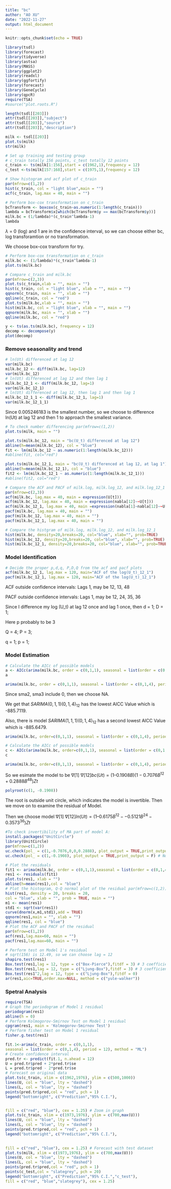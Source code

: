 ```yaml
---
title: "bc"
author: "AO XU"
date: "2022-11-27"
output: html_document
---
```


```r
knitr::opts_chunk$set(echo = TRUE)
```

```r
library(tsdl) 
library(forecast) 
library(tidyverse) 
library(astsa)
library(MASS) 
library(ggplot2) 
library(readxl)
library(ggfortify) 
library(forecast) 
library(GeneCycle) 
library(qpcR) 
require(TSA) 
#source("plot.roots.R")
```
```r
length(tsdl[[203]])
attr(tsdl[[203]],"subject")
attr(tsdl[[203]],"source")
attr(tsdl[[203]],"description")
```

```r
milk <- tsdl[[203]]
plot.ts(milk)
str(milk)
```
```r
# Set up training and testing group
# c_train totally 156 points, c_test totally 12 points
c_train <- ts(milk[1:156],start = c(1962,1),frequency = 12)
c_test <-ts(milk[157:168],start = c(1975,1),frequency = 12)

# Show histogram and acf plot of c_train
par(mfrow=c(1,2))
hist(c_train, col = "light blue",main = "")
acf(c_train, lag.max = 40, main = "")
```
```r
# Perform box-cox transformation on c_train
bcTransform <- boxcox(c_train~as.numeric(1:length(c_train))) 
lambda = bcTransform$x[which(bcTransform$y == max(bcTransform$y))] 
milk.bc = (1/lambda)*(c_train^lambda-1)
lambda
```
$\lambda$ = 0 (log) and 1 are in the confidence interval, so we can choose either bc, log transforamtion or no transformation.

We choose box-cox transform for try.

```r
# Perform box-cox transformation on c_train
milk.bc <- (1/lambda)*(c_train^lambda-1)
plot.ts(milk.bc)
```
```r
# Compare c_train and milk.bc
par(mfrow=c(2,3))
plot.ts(c_train,xlab = "", main = "")
hist(c_train, col = "light blue", xlab = "", main = "")
qqnorm(c_train, main = "", xlab = "")
qqline(c_train, col = "red")
plot.ts(milk.bc,xlab = "", main = "")
hist(milk.bc, col = "light blue", xlab = "", main = "") 
qqnorm(milk.bc, main = "", xlab = "")
qqline(milk.bc, col = "red")
```
```r
y <- ts(as.ts(milk.bc), frequency = 12)
decomp <- decompose(y)
plot(decomp)
```

### Remove seasonality and trend
```r
# ln(Ut) differenced at lag 12
var(milk.bc)
milk.bc_12 <- diff(milk.bc, lag=12)
var(milk.bc_12)
# ln(Ut) differenced at lag 12 and then lag 1
milk.bc_12_1 <- diff(milk.bc_12, lag=1)
var(milk.bc_12_1)
# ln(Ut) differenced at lag 12, then lag 1 and then lag 1
milk.bc_12_1_1 <- diff(milk.bc_12_1, lag=1)
var(milk.bc_12_1_1)
```
Since 0.005246183 is the smallest number, so we choose to difference ln(Ut) at lag 12 and then 1 to approach the smallest variance.

```r
# To check number differencing par(mfrow=c(1,2))
plot.ts(milk, main = "")

plot.ts(milk.bc_12, main = "bc(U_t) differenced at lag 12")
abline(h=mean(milk.bc_12), col = "blue")
fit <- lm(milk.bc_12 ~ as.numeric(1:length(milk.bc_12))) 
#abline(fit, col="red")

plot.ts(milk.bc_12_1, main = "bc(U_t) differenced at lag 12, at lag 1")
abline(h=mean(milk.bc_12_1), col = "blue")
fit2 <- lm(milk.bc_12_1 ~ as.numeric(1:length(milk.bc_12_1))) 
#abline(fit2, col="red")
```
```r
# Compare the ACF and PACF of milk.log, milk.log_12, and milk.log_12_1
par(mfrow=c(2,3))
acf(milk.bc, lag.max = 40, main = expression(U[t]))
acf(milk.bc_12, lag.max = 40, main = expression(nabla[12]~~U[t])) 
acf(milk.bc_12_1, lag.max = 40, main =expression(nabla[1]~nabla[12]~~U[t]))
pacf(milk.bc, lag.max = 40, main = "")
pacf(milk.bc_12, lag.max = 40, main = "")
pacf(milk.bc_12_1, lag.max = 40, main = "")
```
```r
# Compare the histgram of milk.log, milk.log_12, and milk.log_12_1
hist(milk.bc, density=20,breaks=20, col="blue", xlab="", prob=TRUE)
hist(milk.bc_12, density=20,breaks=20, col="blue", xlab="", prob=TRUE)
hist(milk.bc_12_1, density=20,breaks=20, col="blue", xlab="", prob=TRUE)
```
### Model Identification
```r
# Decide the proper p,d,q, P,D,Q from the acf and pacf plots
acf(milk.bc_12_1, lag.max = 120, main="ACF of the log(U_t)_12_1") 
pacf(milk.bc_12_1, lag.max = 120, main="ACF of the log(U_t)_12_1")
```
ACF outside confidence intervals: Lags 1, may be 12, 13, 48

PACF outside confidence intervals: Lags 1, may be 12, 24, 35, 36

Since I difference my log (U_t) at lag 12 once and lag 1 once, then d = 1; D = 1; 

Here p probably to be 3

Q = 4; P = 3; 

q = 1; p = 1; 

### Model Estimation


```r
# Calculate the AICc of possible models
a <- AICc(arima(milk.bc, order = c(0,1,1), seasonal = list(order = c(0,1,4), period = 12),method = "ML"))
a
```


```r
arima(milk.bc, order = c(0,1,1), seasonal = list(order = c(0,1,4), period = 12),method = "ML")
```
Since sma2, sma3 include 0, then we choose NA.

We get that $SARIMA(0,1,1)(0,1,4)_12$ has the lowest AICC Value which is -885.7119.

Also, there is model $SARIMA(1,1,1)(0,1,4)_12$ has a second lowest AICC Value which is -885.6479.

```r
arima(milk.bc, order=c(0,1,1), seasonal = list(order = c(0,1,4), period = 12), fixed = c(NA,NA,0,0,NA), method="ML")
```
```r
# Calculate the AICc of possible models
c <- AICc(arima(milk.bc, order=c(0,1,1), seasonal = list(order = c(0,1,4), period = 12), fixed = c(NA,NA,0,0,NA), method="ML"))
c
```
```r
arima(milk.bc, order=c(0,1,1), seasonal = list(order = c(0,1,4), period = 12), fixed = c(NA,NA,0,0,NA), method="ML")
```
So we esimate the model to be 
$\nabla[1]~\nabla[12] bc (Ut) = (1–0.1908B) (1-0.7076B^{12}+0.2888B^{48}) Zt$
```r
polyroot(c(1, -0.1908))
```
The root is outside unit circle, which indicates the model is invertible.
Then we move on to examine the residual of Model.

Then we choose model $\nabla[1]~\nabla[12] ln (Ut)=(1–0.6175 B^{12}--0.5121B^{24}-0.3573^{36})Zt$

```r
#To check invertibility of MA part of model A:
install.packages("UnitCircle")
library(UnitCircle)
par(mfrow=c(1,2))
uc.check(pol_ = c(1,-0.7076,0,0,0.2888), plot_output = TRUE,print_output = F) # Seasonal MA Part 
uc.check(pol_ = c(1,-0.1908), plot_output = TRUE,print_output = F) # Non-Seasonal MA Part
```

```r
# Plot the residuals
fit1 <- arima(milk.bc, order = c(0,1,1),seasonal = list(order = c(0,1,4), period = 12), method = "ML")
res1 <- residuals(fit1)
plot.ts(res1, xlab = "")
abline(h=mean(res1),col = "blue")
# Plot the histogram, Q-Q normal plot of the residual par(mfrow=c(1,2))
hist(res1, density = 20, breaks = 20,
col = "blue", xlab = "", prob = TRUE, main = "") 
m1 <- mean(res1)
std1 <- sqrt(var(res1)) 
curve(dnorm(x,m1,std1),add = TRUE) 
qqnorm(res1,main = "", xlab = "") 
qqline(res1, col = "blue")
# Plot the ACF and PACF of the residual
par(mfrow=c(1,2)) 
acf(res1,lag.max=60, main = "") 
pacf(res1,lag.max=60, main = "")
```
```r
# Perform test on Model 1's residual
# sqrt(156) is 12.49, so we can choose lag = 12
shapiro.test(res1)
Box.test(res1,lag = 12, type = c("Box-Pierce"),fitdf = 3) # 3 coefficients
Box.test(res1,lag = 12, type = c("Ljung-Box"),fitdf = 3) # 3 coefficients
Box.test(res1^2,lag = 12, type = c("Ljung-Box"),fitdf = 0) 
ar(res1,aic=TRUE,order.max=NULL, method = c("yule-walker"))
```

### Spetral Analysis
```r
require(TSA)
# Graph the periodogram of Model 1 residual 
periodogram(res1)
abline(h = 0)
# Perform Kolmogorov-Smirnov Test on Model 1 residual
cpgram(res1, main = 'Kolmogorov-Smirnov Test') 
# Perform fisher test on Model 1 residual
fisher.g.test(res1)
```

```r
fit.1<-arima(c_train, order = c(0,1,1),
seasonal = list(order = c(0,1,4), period = 12), method = "ML")
# Create confidence interval
pred.tr <- predict(fit.1, n.ahead = 12)
U = pred.tr$pred + 2*pred.tr$se
L = pred.tr$pred - 2*pred.tr$se
# Forecast on original data
plot.ts(c_train, xlim = c(1962,1976), ylim = c(500,1000)) 
lines(U, col = "blue", lty = "dashed")
lines(L, col = "blue", lty = "dashed") 
points(pred.tr$pred,col = "red", pch = 1) 
legend("bottomright", c("Prediction","95% C.I."),


fill = c("red", "blue"), cex = 1.25) # Zoom in graph
plot.ts(c_train, xlim = c(1973,1976), ylim = c(700,max(U)))
lines(U, col = "blue", lty = "dashed")
lines(L, col = "blue", lty = "dashed") 
points(pred.tr$pred,col = "red", pch = 1) 
legend("bottomright", c("Prediction","95% C.I."),

       
fill = c("red", "blue"), cex = 1.25) # Forecast with test dataset
plot.ts(milk, xlim = c(1973,1976), ylim = c(700,max(U))) 
lines(U, col = "blue", lty = "dashed")
lines(L, col = "blue", lty = "dashed") 
points(pred.tr$pred,col = "red", pch = 1)
points(c_test,col = "slategrey", pch = 20) 
legend("bottomright", c("Prediction","95% C.I.","c_test"),
fill = c("red", "blue","slategrey"), cex = 1.25)
```







